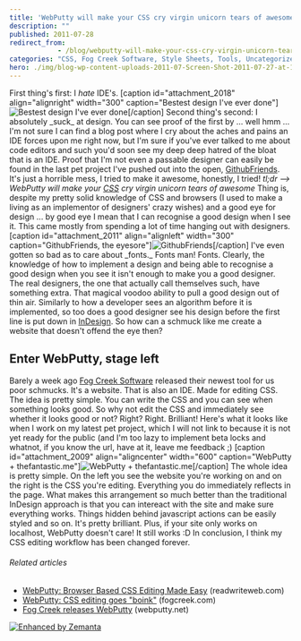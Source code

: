 ```yaml
---
title: 'WebPutty will make your CSS cry virgin unicorn tears of awesome'
description: ""
published: 2011-07-28
redirect_from: 
            - /blog/webputty-will-make-your-css-cry-virgin-unicorn-tears-of-awesome/swizec/2008
categories: "CSS, Fog Creek Software, Style Sheets, Tools, Uncategorized"
hero: ./img/blog-wp-content-uploads-2011-07-Screen-Shot-2011-07-27-at-1.35-300x179.png
---
```


First thing's first: I _hate_ IDE's. \[caption id="attachment_2018" align="alignright" width="300" caption="Bestest design I've ever done"]![](./img/blog-wp-content-uploads-2011-07-Screen-Shot-2011-07-27-at-1.35-300x179.png "Bestest design I've ever done")\[/caption] Second thing's second: I absolutely \_suck_ at design. You can see proof of the first by ... well hmm ... I'm not sure I can find a blog post where I cry about the aches and pains an IDE forces upon me right now, but I'm sure if you've ever talked to me about code editors and such you'd soon see my deep deep hatred of the bloat that is an IDE. Proof that I'm not even a passable designer can easily be found in the last pet project I've pushed out into the open, [GithubFriends](http://githubfriends.swizec.com). It's just a horrible mess, I tried to make it awesome, honestly, I tried! _tl;dr --> WebPutty will make your [CSS](http://en.wikipedia.org/wiki/Cascading_Style_Sheets "Cascading Style Sheets") cry virgin unicorn tears of awesome_ Thing is, despite my pretty solid knowledge of CSS and browsers (I used to make a living as an implementor of designers' crazy wishes) and a good eye for design ... by good eye I mean that I can recognise a good design when I see it. This came mostly from spending a lot of time hanging out with designers. \[caption id="attachment_2011" align="alignleft" width="300" caption="GithubFriends, the eyesore"]![](./img/blog-wp-content-uploads-2011-07-Screen-Shot-2011-07-28-at-11.35.51-AM-300x176.png "GithubFriends")\[/caption] I've even gotten so bad as to care about \_fonts._ Fonts man! Fonts. Clearly, the knowledge of how to implement a design and being able to recognise a good design when you see it isn't enough to make you a good designer. The real designers, the one that actually call themselves such, have something extra. That magical voodoo ability to pull a good design out of thin air. Similarly to how a developer sees an algorithm before it is implemented, so too does a good designer see his design before the first line is put down in [InDesign](http://www.adobe.com/products/indesign/main.html "Adobe InDesign"). So how can a schmuck like me create a website that doesn't offend the eye then?

<!--more-->

## Enter WebPutty, stage left

Barely a week ago [Fog Creek Software](http://www.fogcreek.com "Fog Creek Software") released their newest tool for us poor schmucks. It's a website. That is also an IDE. Made for editing CSS. The idea is pretty simple. You can write the CSS and you can see when something looks good. So why not edit the CSS and immediately see whether it looks good or not? Right? Right. Brilliant! Here's what it looks like when I work on my latest pet project, which I will not link to because it is not yet ready for the public (and I'm too lazy to implement beta locks and whatnot, if you know the url, have at it, leave me feedback ;) \[caption id="attachment_2009" align="aligncenter" width="600" caption="WebPutty + thefantastic.me"]![](./img/blog-wp-content-uploads-2011-07-Screen-Shot-2011-07-28-at-11.42.12-AM-e1311879209766.png "WebPutty + thefantastic.me")\[/caption] The whole idea is pretty simple. On the left you see the website you're working on and on the right is the CSS you're editing. Everything you do immediately reflects in the page. What makes this arrangement so much better than the traditional InDesign approach is that you can intereact with the site and make sure everything works. Things hidden behind javascript actions can be easily styled and so on. It's pretty brilliant. Plus, if your site only works on localhost, WebPutty doesn't care! It still works :D In conclusion, I think my CSS editing workflow has been changed forever.

###### Related articles

-   [WebPutty: Browser Based CSS Editing Made Easy](http://www.readwriteweb.com/hack/2011/07/webputty-browser-based-css-editor.php) (readwriteweb.com)
-   [WebPutty: CSS editing goes "boink"](http://blog.fogcreek.com/webputty-css-editing-goes-boink/) (fogcreek.com)
-   [Fog Creek releases WebPutty](http://www.webputty.net/) (webputty.net)

[![Enhanced by Zemanta](http://img.zemanta.com/zemified_e.png?x-id=e366686c-293f-4e71-84a1-22fd7cc4b581)](http://www.zemanta.com/ "Enhanced by Zemanta")
